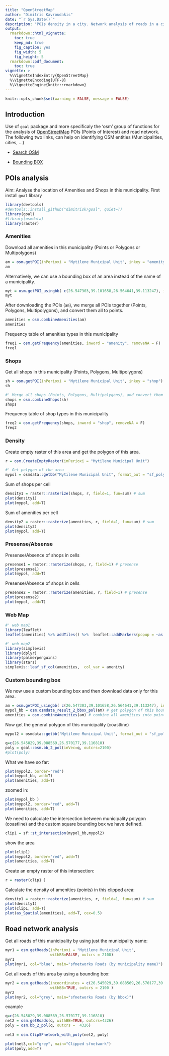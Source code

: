 ```yaml
---
title: "OpenStreetMap"
author: "Dimitris Kavroudakis"
date: "`r Sys.Date()`"
description: "POIs density in a city. Network analysis of roads in a city."
output: 
  rmarkdown::html_vignette:
    toc: true
    keep_md: true
    fig_caption: yes
    fig_width: 5
    fig_height: 5
  rmarkdown::pdf_document:
    toc: true
vignette: >
  %\VignetteIndexEntry{OpenStreetMap}
  %\VignetteEncoding{UTF-8}
  %\VignetteEngine{knitr::rmarkdown}
---
```


```r
knitr::opts_chunk$set(warning = FALSE, message = FALSE) 
```

## Introduction

Use of `goal` package and more specificaly the 'osm' group of functions for the analysis of [OpenStreetMap](https://www.openstreetmap.org) POIs (Points of Interest) and road network. The following two links, can help on identifying OSM entities (Municipalities, cities, ...)

* [Search OSM](https://nominatim.openstreetmap.org/ui/search.html)

* [Bounding BOX](http://bboxfinder.com/#39.073311,26.516018,39.123935,26.584167)

  

## POIs analysis

Aim: Analyse the location of Amenities and Shops in this municipality.
First install `goal` library
```r
library(devtools)
#devtools::install_github("dimitrisk/goal", quiet=T)
library(goal)
#library(osmdata)
library(raster)
```

### Amenities

Download all amenities in this municipality (Points or Polygons or Multipolygons)
```r
am = osm.getPOI(inPerioxi = "Mytilene Municipal Unit", inkey = "amenity")
am
```

Alternatively, we can use a bounding box of an area instead of the name of a municipality.
```r
myt = osm.getPOI_usingbb( c(26.547303,39.101658,26.564641,39.113247), inkey ="amenity" )
myt
```

After downloading the POIs (`am`), we merge all POIs together (Points, Polygons, Multipolygons), 
and convert them all to points.
```r
amenities = osm.combineAmenities(am)
amenities
```

Frequency table of amenities types in this municipality
```r
freq1 = osm.getFrequency(amenities, inword = "amenity", removeNA = F)
freq1
```



 
### Shops


Get all shops in this municipality (Points, Polygons, Multipolygons)
```r
sh = osm.getPOI(inPerioxi = "Mytilene Municipal Unit", inkey = "shop")
sh

#' Merge all shops (Points, Polygons, Multipolygons), and convert them to points.
shops = osm.combineShops(sh)
shops
```

Frequency table of shop types in this municipality
```r
freq2 = osm.getFrequency(shops, inword = "shop", removeNA = F)
freq2
```


### Density
 
Create empty raster of this area and get the polygon of this area.
```r
r = osm.CreateEmptyRaster(inPerioxi = "Mytilene Municipal Unit")

#' Get polygon of the area
mypol = osmdata::getbb("Mytilene Municipal Unit", format_out = "sf_polygon")$multipolygon
```

Sum of shops per cell
```r
density1 = raster::rasterize(shops, r, field=1, fun=sum) # sum
plot(density1)
plot(mypol, add=T)
```

Sum of amenities per cell
```r
density2 = raster::rasterize(amenities, r, field=1, fun=sum) # sum
plot(density2)
plot(mypol, add=T)
```



### Presense/Absense

Presense/Absence of shops in cells
```r
presense1 = raster::rasterize(shops, r, field=1) # presense
plot(presense1)
plot(mypol, add=T)
```

Presense/Absence of shops in cells
```r
presense2 = raster::rasterize(amenities, r, field=1) # presense
plot(presense2)
plot(mypol, add=T)
```

### Web Map

```r
#' web map1
library(leaflet)
leaflet(amenities) %>% addTiles() %>%  leaflet::addMarkers(popup = ~as.character(amenity), label = ~as.character(amenity))

#' web map2
library(simplevis)
library(dplyr)
library(palmerpenguins)
library(stars)
simplevis::leaf_sf_col(amenities,  col_var = amenity)
```


### Custom bounding box

We now use a custom bounding box and then download data only for this area.
```r
am = osm.getPOI_usingbb( c(26.547303,39.101658,26.564641,39.113247), inkey ="amenity" ) # Download
mypol_bb = osm.osmdata_result_2_bbox_pol(am) # get polygon of this bounding box.
amenities = osm.combineAmenities(am) # combine all amenities into points.
```

Now get the general polygon of this municipality (coastline)
```r
mypol2 = osmdata::getbb("Mytilene Municipal Unit", format_out = "sf_polygon")$multipolygon
```


```r
q=c(26.545029,39.088569,26.570177,39.116810)
poly = goal::osm.bb_2_pol(inVec=q, outcrs=2100) 
#plot(poly)
```

What we have so far:
```r
plot(mypol2, border="red")
plot(mypol_bb, add=T)
plot(amenities, add=T)
```

zoomed in:
```r
plot(mypol_bb )
plot(mypol2, border="red", add=T)
plot(amenities, add=T)
```


We need to calculate the intersection between municipality polygon (coastline) and the 
custom square bounding box we have defined.

```r
clip1 = sf::st_intersection(mypol_bb,mypol2)
```

show the area
```r
plot(clip1)
plot(mypol2, border="red", add=T)
plot(amenities, add=T)
```

Create an empty raster of this intersection:
```r
r = raster(clip1 )
```

Calculate the density of amenities (points) in this clipped area:
```r
density1 = raster::rasterize(amenities, r, field=1, fun=sum) # sum
plot(density1)
plot(clip1, add=T)
plot(as_Spatial(amenities), add=T, cex=0.5)
```


## Road network analysis

Get all roads of this municipality by using just the municipality name:
```r
myr1 = osm.getRoads(inPerioxi = "Mytilene Municipal Unit", 
                    withBB=FALSE, outcrs = 2100)
myr1
plot(myr1, col="blue", main="sfnetworks Roads (by municipality name)")
```

Get all roads of this area by using a bounding box:
```r
myr2 = osm.getRoads(incoordinates = c(26.545029,39.088569,26.570177,39.116810), 
                    withBB=TRUE, outcrs = 2100 )
myr2
plot(myr2, col="grey", main="sfnetworks Roads (by bbox)")
```

example
```r
q=c(26.545029,39.088569,26.570177,39.116810)
net2 = osm.getRoads(q, withBB=TRUE, outcrs=4326)
poly = osm.bb_2_pol(q, outcrs =  4326)
 
net3 = osm.ClipSFnetwork_with_poly(net2, poly)

plot(net3,col="grey", main="Clipped sfnetwork")
plot(poly,add=T)
```